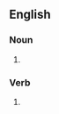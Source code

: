 ==English==

===Noun===
{{head|en|noun plural form}}

# {{plural of|straddle|lang=en}}

===Verb===
{{head|en|verb form}}

# {{en-third-person singular of|straddle}}